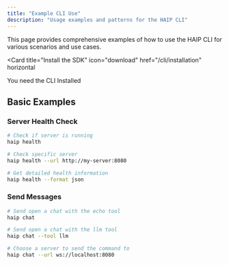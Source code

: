 ```yaml
---
title: "Example CLI Use"
description: "Usage examples and patterns for the HAIP CLI"
---
```


This page provides comprehensive examples of how to use the HAIP CLI for various scenarios and use cases.

<Card
  title="Install the SDK"
  icon="download"
  href="/cli/installation"
  horizontal
>
  You need the CLI Installed
</Card>

## Basic Examples

### Server Health Check

```bash
# Check if server is running
haip health

# Check specific server
haip health --url http://my-server:8080

# Get detailed health information
haip health --format json
```

### Send Messages

```bash
# Send open a chat with the echo tool
haip chat

# Send open a chat with the llm tool
haip chat --tool llm

# Choose a server to send the command to
haip chat --url ws://localhost:8080
```
